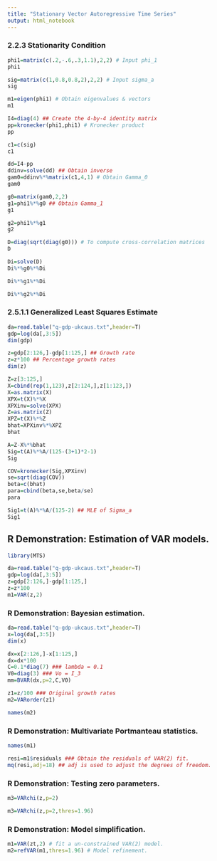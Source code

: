```yaml
---
title: "Stationary Vector Autoregressive Time Series"
output: html_notebook
---
```



### 2.2.3 Stationarity Condition
```r
phi1=matrix(c(.2,-.6,.3,1.1),2,2) # Input phi_1
phi1
```

```r
sig=matrix(c(1,0.8,0.8,2),2,2) # Input sigma_a
sig
```

```r
m1=eigen(phi1) # Obtain eigenvalues & vectors
m1
```

```r
I4=diag(4) ## Create the 4-by-4 identity matrix
pp=kronecker(phi1,phi1) # Kronecker product
pp
```
```r
c1=c(sig)
c1
```

```r
dd=I4-pp
ddinv=solve(dd) ## Obtain inverse
gam0=ddinv%*%matrix(c1,4,1) # Obtain Gamma_0
gam0
```

```r
g0=matrix(gam0,2,2)
g1=phi1%*%g0 ## Obtain Gamma_1
g1
```

```r
g2=phi1%*%g1
g2
```

```r
D=diag(sqrt(diag(g0))) # To compute cross-correlation matrices
D
```

```r
Di=solve(D)
Di%*%g0%*%Di
```

```r
Di%*%g1%*%Di
```

```r
Di%*%g2%*%Di
```
### 2.5.1.1 Generalized Least Squares Estimate

```r
da=read.table("q-gdp-ukcaus.txt",header=T)
gdp=log(da[,3:5])
dim(gdp)
```

```r
z=gdp[2:126,]-gdp[1:125,] ## Growth rate
z=z*100 ## Percentage growth rates
dim(z)
```

```r
Z=z[3:125,]
X=cbind(rep(1,123),z[2:124,],z[1:123,])
X=as.matrix(X)
XPX=t(X)%*%X
XPXinv=solve(XPX)
Z=as.matrix(Z)
XPZ=t(X)%*%Z
bhat=XPXinv%*%XPZ
bhat
```

```r
A=Z-X%*%bhat
Sig=t(A)%*%A/(125-(3+1)*2-1)
Sig
```

```r
COV=kronecker(Sig,XPXinv)
se=sqrt(diag(COV))
beta=c(bhat)
para=cbind(beta,se,beta/se)
para
```
```r
Sig1=t(A)%*%A/(125-2) ## MLE of Sigma_a
Sig1
```

## R Demonstration: Estimation of VAR models.

```r
library(MTS)
```


```r
da=read.table("q-gdp-ukcaus.txt",header=T)
gdp=log(da[,3:5])
z=gdp[2:126,]-gdp[1:125,]
z=z*100
m1=VAR(z,2)
```

### R Demonstration: Bayesian estimation.

```r

da=read.table("q-gdp-ukcaus.txt",header=T)
x=log(da[,3:5])
dim(x)

```
```r
dx=x[2:126,]-x[1:125,]
dx=dx*100
C=0.1*diag(7) ### lambda = 0.1
V0=diag(3) ### Vo = I_3
mm=BVAR(dx,p=2,C,V0)

```

```r
z1=z/100 ### Original growth rates
m2=VARorder(z1)
```

```r
names(m2)
```
### R Demonstration: Multivariate Portmanteau statistics.

```r
names(m1)
```

```r
resi=m1$residuals ### Obtain the residuals of VAR(2) fit.
mq(resi,adj=18) ## adj is used to adjust the degrees of freedom.
```
### R Demonstration: Testing zero parameters.

```r
m3=VARchi(z,p=2)
```

```r
m3=VARchi(z,p=2,thres=1.96)

```

### R Demonstration: Model simplification.

```r
m1=VAR(zt,2) # fit a un-constrained VAR(2) model.
m2=refVAR(m1,thres=1.96) # Model refinement.
```

